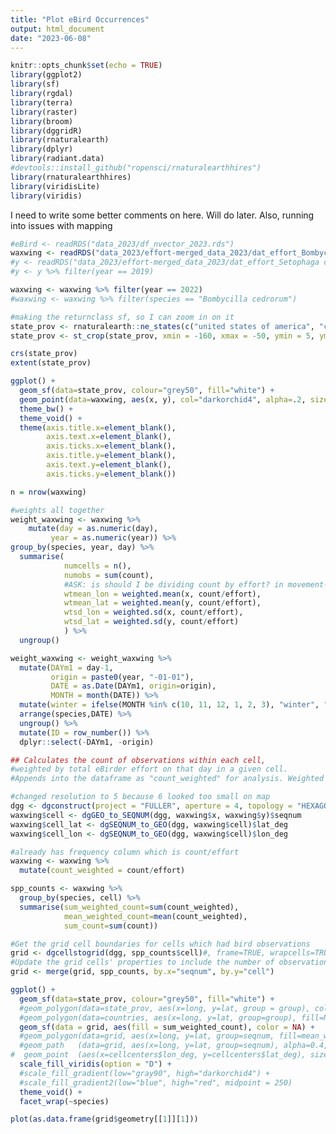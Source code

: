 ```yaml
---
title: "Plot eBird Occurrences"
output: html_document
date: "2023-06-08"
---
```


```r
knitr::opts_chunk$set(echo = TRUE)
library(ggplot2)
library(sf)
library(rgdal)
library(terra)
library(raster)
library(broom)
library(dggridR)
library(rnaturalearth)
library(dplyr)
library(radiant.data)
#devtools::install_github("ropensci/rnaturalearthhires")
library(rnaturalearthhires)
library(viridisLite)
library(viridis) 
```

I need to write some better comments on here. Will do later. Also, running into issues with mapping 

```r
#eBird <- readRDS("data_2023/df_nvector_2023.rds")
waxwing <- readRDS("data_2023/effort-merged_data_2023/dat_effort_Bombycilla cedrorum.rds")
#y <- readRDS("data_2023/effort-merged_data_2023/dat_effort_Setophaga coronata.rds")
#y <- y %>% filter(year == 2019)
```

```r
waxwing <- waxwing %>% filter(year == 2022)
#waxwing <- waxwing %>% filter(species == "Bombycilla cedrorum")
```


```r
#making the returnclass sf, so I can zoom in on it 
state_prov <- rnaturalearth::ne_states(c("united states of america", "canada", "mexico", "honduras", "el salvador", "guatemala", "costa rica"), returnclass = "sf")
state_prov <- st_crop(state_prov, xmin = -160, xmax = -50, ymin = 5, ymax = 75)
```


```r
crs(state_prov)
extent(state_prov)
```


```r
ggplot() + 
  geom_sf(data=state_prov, colour="grey50", fill="white") + 
  geom_point(data=waxwing, aes(x, y), col="darkorchid4", alpha=.2, size=.1) + 
  theme_bw() + 
  theme_void() +
  theme(axis.title.x=element_blank(),
        axis.text.x=element_blank(),
        axis.ticks.x=element_blank(),
        axis.title.y=element_blank(),
        axis.text.y=element_blank(),
        axis.ticks.y=element_blank())
```


```r
n = nrow(waxwing)

#weights all together
weight_waxwing <- waxwing %>%
    mutate(day = as.numeric(day),
         year = as.numeric(year)) %>%
group_by(species, year, day) %>%
  summarise(
            numcells = n(), 
            numobs = sum(count),
            #ASK: is should I be dividing count by effort? in movement-ecology-paper.Rmd the var names are count.x and count.y, so I was not sure
            wtmean_lon = weighted.mean(x, count/effort), 
            wtmean_lat = weighted.mean(y, count/effort), 
            wtsd_lon = weighted.sd(x, count/effort),
            wtsd_lat = weighted.sd(y, count/effort) 
            ) %>%
  ungroup()

weight_waxwing <- weight_waxwing %>%
  mutate(DAYm1 = day-1,
         origin = paste0(year, "-01-01"),
         DATE = as.Date(DAYm1, origin=origin), 
         MONTH = month(DATE)) %>%
  mutate(winter = ifelse(MONTH %in% c(10, 11, 12, 1, 2, 3), "winter", "non-winter")) %>%
  arrange(species,DATE) %>%
  ungroup() %>%
  mutate(ID = row_number()) %>%
  dplyr::select(-DAYm1, -origin)

## Calculates the count of observations within each cell, 
#weighted by total eBirder effort on that day in a given cell. 
#Appends into the dataframe as "count_weighted" for analysis. Weighted as the total number of observations of the #target species in a cell divided by the total number of eBirder records in a cell.

#changed resolution to 5 because 6 looked too small on map
dgg <- dgconstruct(project = "FULLER", aperture = 4, topology = "HEXAGON", res = 6)
waxwing$cell <- dgGEO_to_SEQNUM(dgg, waxwing$x, waxwing$y)$seqnum
waxwing$cell_lat <- dgSEQNUM_to_GEO(dgg, waxwing$cell)$lat_deg 
waxwing$cell_lon <- dgSEQNUM_to_GEO(dgg, waxwing$cell)$lon_deg 

#already has frequency column which is count/effort
waxwing <- waxwing %>%
  mutate(count_weighted = count/effort)

spp_counts <- waxwing %>%
  group_by(species, cell) %>% 
  summarise(sum_weighted_count=sum(count_weighted),
            mean_weighted_count=mean(count_weighted),
            sum_count=sum(count))

#Get the grid cell boundaries for cells which had bird observations
grid <- dgcellstogrid(dgg, spp_counts$cell)#, frame=TRUE, wrapcells=TRUE)
#Update the grid cells' properties to include the number of observations in each cell
grid <- merge(grid, spp_counts, by.x="seqnum", by.y="cell")

ggplot() + 
  geom_sf(data=state_prov, colour="grey50", fill="white") + 
  #geom_polygon(data=state_prov, aes(x=long, y=lat, group = group), colour="grey50", fill="white") +
  #geom_polygon(data=countries, aes(x=long, y=lat, group=group), fill=NA, color="black")   +
  geom_sf(data = grid, aes(fill = sum_weighted_count), color = NA) +
  #geom_polygon(data=grid, aes(x=long, y=lat, group=seqnum, fill=mean_weighted_count), size=0.001)    +
  #geom_path   (data=grid, aes(x=long, y=lat, group=seqnum), alpha=0.4, color=NA) +
#  geom_point  (aes(x=cellcenters$lon_deg, y=cellcenters$lat_deg), size=0.5) +
  scale_fill_viridis(option = "D") +
  #scale_fill_gradient(low="gray90", high="darkorchid4") + 
  #scale_fill_gradient2(low="blue", high="red", midpoint = 250) 
  theme_void() + 
  facet_wrap(~species)
```


```r
plot(as.data.frame(grid$geometry[[1]][1]))
```





